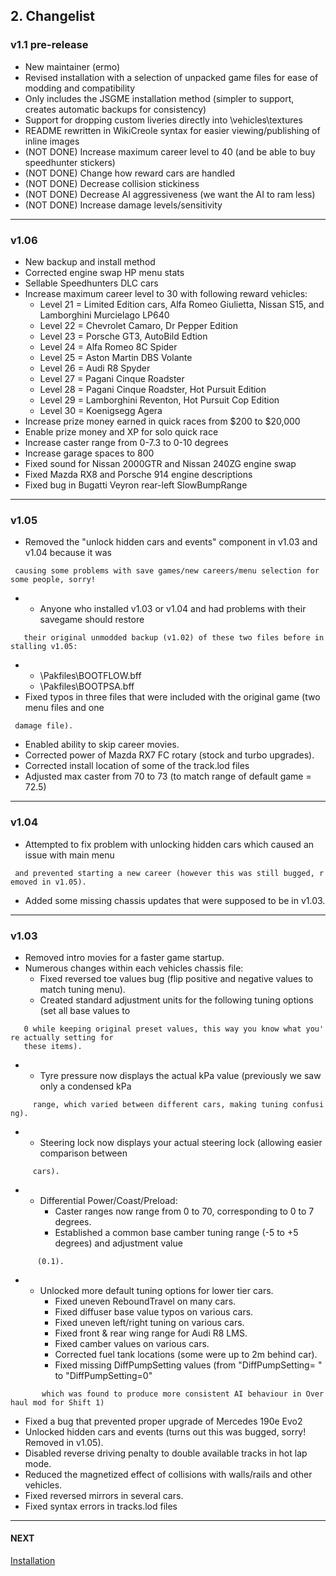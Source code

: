 == 2. Changelist ==

=== v1.1 pre-release ===

* New maintainer (ermo)
* Revised installation with a selection of unpacked game files for ease of modding and compatibility
* Only includes the JSGME installation method (simpler to support, creates automatic backups for consistency)
* Support for dropping custom liveries directly into \vehicles\textures
* README rewritten in WikiCreole syntax for easier viewing/publishing of inline images
* (NOT DONE) Increase maximum career level to 40 (and be able to buy speedhunter stickers)
* (NOT DONE) Change how reward cars are handled
* (NOT DONE) Decrease collision stickiness
* (NOT DONE) Decrease AI aggressiveness (we want the AI to ram less)
* (NOT DONE) Increase damage levels/sensitivity
----

=== v1.06 ===

* New backup and install method
* Corrected engine swap HP menu stats
* Sellable Speedhunters DLC cars
* Increase maximum career level to 30 with following reward vehicles:
**  Level 21 = Limited Edition cars, Alfa Romeo Giulietta, Nissan S15, and Lamborghini Murcielago LP640
**  Level 22 = Chevrolet Camaro, Dr Pepper Edition
**  Level 23 = Porsche GT3, AutoBild Edtion
**  Level 24 = Alfa Romeo 8C Spider
**  Level 25 = Aston Martin DBS Volante
**  Level 26 = Audi R8 Spyder
**  Level 27 = Pagani Cinque Roadster
**  Level 28 = Pagani Cinque Roadster, Hot Pursuit Edition
**  Level 29 = Lamborghini Reventon, Hot Pursuit Cop Edition
**  Level 30 = Koenigsegg Agera
* Increase prize money earned in quick races from $200 to $20,000
* Enable prize money and XP for solo quick race
* Increase caster range from 0-7.3 to 0-10 degrees
* Increase garage spaces to 800
* Fixed sound for Nissan 2000GTR and Nissan 240ZG engine swap
* Fixed Mazda RX8 and Porsche 914 engine descriptions
* Fixed bug in Bugatti Veyron rear-left SlowBumpRange
----

=== v1.05 ===

* Removed the "unlock hidden cars and events" component in v1.03 and v1.04 because it was 
  causing some problems with save games/new careers/menu selection for some people, sorry!
**  Anyone who installed v1.03 or v1.04 and had problems with their savegame should restore
    their original unmodded backup (v1.02) of these two files before installing v1.05:
***   \Pakfiles\BOOTFLOW.bff
***   \Pakfiles\BOOTPSA.bff
* Fixed typos in three files that were included with the original game (two menu files and one
  damage file).
* Enabled ability to skip career movies.
* Corrected power of Mazda RX7 FC rotary (stock and turbo upgrades).
* Corrected install location of some of the track.lod files
* Adjusted max caster from 70 to 73 (to match range of default game = 72.5)
----

=== v1.04 ===

* Attempted to fix problem with unlocking hidden cars which caused an issue with main menu
  and prevented starting a new career (however this was still bugged, removed in v1.05).
* Added some missing chassis updates that were supposed to be in v1.03.
----

=== v1.03 ===

* Removed intro movies for a faster game startup.
* Numerous changes within each vehicles chassis file:
**  Fixed reversed toe values bug (flip positive and negative values to match tuning menu).
**  Created standard adjustment units for the following tuning options (set all base values to
    0 while keeping original preset values, this way you know what you're actually setting for
    these items).
***   Tyre pressure now displays the actual kPa value (previously we saw only a condensed kPa
      range, which varied between different cars, making tuning confusing).
***   Steering lock now displays your actual steering lock (allowing easier comparison between
      cars).
***   Differential Power/Coast/Preload:
****	Caster ranges now range from 0 to 70, corresponding to 0 to 7 degrees.
****	Established a common base camber tuning range (-5 to +5 degrees) and adjustment value
       (0.1).
***   Unlocked more default tuning options for lower tier cars.
****    Fixed uneven ReboundTravel on many cars.
****	Fixed diffuser base value typos on various cars.
****    Fixed uneven left/right tuning on various cars.
****    Fixed front & rear wing range for Audi R8 LMS.
****    Fixed camber values on various cars.
****    Corrected fuel tank locations (some were up to 2m behind car).
****    Fixed missing DiffPumpSetting values (from "DiffPumpSetting= " to "DiffPumpSetting=0"
        which was found to produce more consistent AI behaviour in Overhaul mod for Shift 1)
* Fixed a bug that prevented proper upgrade of Mercedes 190e Evo2
* Unlocked hidden cars and events (turns out this was bugged, sorry! Removed in v1.05).
* Disabled reverse driving penalty to double available tracks in hot lap mode.
* Reduced the magnetized effect of collisions with walls/rails and other vehicles.
* Fixed reversed mirrors in several cars.
* Fixed syntax errors in tracks.lod files
----

==== NEXT ====
[[Installation]]